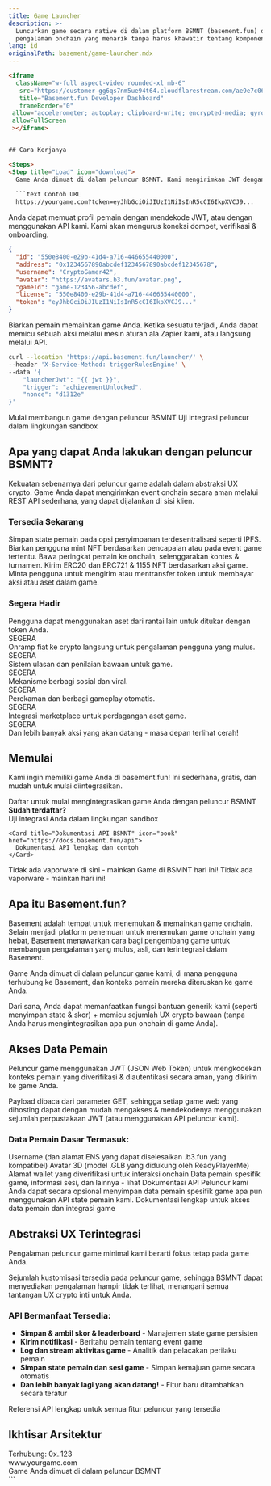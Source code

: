 ```yaml
---
title: Game Launcher
description: >-
  Luncurkan game secara native di dalam platform BSMNT (basement.fun) dan bangun
  pengalaman onchain yang menarik tanpa harus khawatir tentang komponen crypto
lang: id
originalPath: basement/game-launcher.mdx
---
```

```html
<iframe
  className="w-full aspect-video rounded-xl mb-6"
   src="https://customer-gg6qs7nm5ue94t64.cloudflarestream.com/ae9e7c0694dacb8d602309c381fce796/iframe?poster=https%3A%2F%2Fcustomer-gg6qs7nm5ue94t64.cloudflarestream.com%2Fae9e7c0694dacb8d602309c381fce796%2Fthumbnails%2Fthumbnail.jpg%3Ftime%3D%26height%3D600"
   title="Basement.fun Developer Dashboard"
   frameBorder="0"
 allow="accelerometer; autoplay; clipboard-write; encrypted-media; gyroscope; picture-in-picture"
 allowFullScreen
 ></iframe>


## Cara Kerjanya

<Steps>
<Step title="Load" icon="download">
  Game Anda dimuat di dalam peluncur BSMNT. Kami mengirimkan JWT dengan token auth ke game Anda.
  
  ```text Contoh URL
  https://yourgame.com?token=eyJhbGciOiJIUzI1NiIsInR5cCI6IkpXVCJ9...
  ```
</Step>

<Step title="Auth" icon="key">
  Anda dapat memuat profil pemain dengan mendekode JWT, atau dengan menggunakan API kami. Kami akan mengurus koneksi dompet, verifikasi & onboarding.
  
  ```json Profil Pemain
  {
    "id": "550e8400-e29b-41d4-a716-446655440000",
    "address": "0x1234567890abcdef1234567890abcdef12345678",
    "username": "CryptoGamer42",
    "avatar": "https://avatars.b3.fun/avatar.png",
    "gameId": "game-123456-abcdef",
    "license": "550e8400-e29b-41d4-a716-446655440000",
    "token": "eyJhbGciOiJIUzI1NiIsInR5cCI6IkpXVCJ9..."
  }
  ```
</Step>

<Step title="Trigger" icon="zap">
  Biarkan pemain memainkan game Anda. Ketika sesuatu terjadi, Anda dapat memicu sebuah aksi melalui mesin aturan ala Zapier kami, atau langsung melalui API.
  
  ```bash Contoh API Trigger
  curl --location 'https://api.basement.fun/launcher/' \
  --header 'X-Service-Method: triggerRulesEngine' \
  --data '{
      "launcherJwt": "{{ jwt }}",
      "trigger": "achievementUnlocked",
      "nonce": "d1312e"
  }'
  ```
</Step>
</Steps>

<CardGroup cols={2}>
  <Card title="Daftar sebagai Pengembang" icon="user-plus" href="https://basement.fun/developer/signup" cta="Daftar">
    Mulai membangun game dengan peluncur BSMNT
  </Card>
  
  <Card title="Launcher Playground" icon="play" href="https://basement.fun/playground" cta="Coba Sekarang">
    Uji integrasi peluncur dalam lingkungan sandbox
  </Card>
</CardGroup>

## Apa yang dapat Anda lakukan dengan peluncur BSMNT?

Kekuatan sebenarnya dari peluncur game adalah dalam abstraksi UX crypto. Game Anda dapat mengirimkan event onchain secara aman melalui REST API sederhana, yang dapat dijalankan di sisi klien.

### Tersedia Sekarang

<CardGroup cols={2}>
  <Card title="Simpan state ke IPFS" icon="database">
    Simpan state pemain pada opsi penyimpanan terdesentralisasi seperti IPFS.
  </Card>
  
  <Card title="Beli NFT & Mint" icon="palette">
    Biarkan pengguna mint NFT berdasarkan pencapaian atau pada event game tertentu.
  </Card>
  
  <Card title="Leaderboards Onchain" icon="trophy">
    Bawa peringkat pemain ke onchain, selenggarakan kontes & turnamen.
  </Card>
  
  <Card title="Keluarkan Token & NFT" icon="coins">
    Kirim ERC20 dan ERC721 & 1155 NFT berdasarkan aksi game.
  </Card>
  
  <Card title="Bayar dengan Token" icon="credit-card">
    Minta pengguna untuk mengirim atau mentransfer token untuk membayar aksi atau aset dalam game.
  </Card>
</CardGroup>

### Segera Hadir

<CardGroup cols={2}>
  <Card title="Tukar & Perdagangkan" icon="arrows-rotate">
    Pengguna dapat menggunakan aset dari rantai lain untuk ditukar dengan token Anda.
    <div style={{ marginTop: '8px' }}>
      <span style={{ backgroundColor: '#f59e0b', color: 'white', padding: '2px 6px', borderRadius: '12px', fontSize: '10px', fontWeight: 'bold' }}>SEGERA</span>
    </div>
  </Card>
  
  <Card title="Onramp Kartu Kredit" icon="credit-card">
    Onramp fiat ke crypto langsung untuk pengalaman pengguna yang mulus.
    <div style={{ marginTop: '8px' }}>
      <span style={{ backgroundColor: '#f59e0b', color: 'white', padding: '2px 6px', borderRadius: '12px', fontSize: '10px', fontWeight: 'bold' }}>SEGERA</span>
    </div>
  </Card>
  
  <Card title="Kumpulkan Ulasan" icon="star">
    Sistem ulasan dan penilaian bawaan untuk game.
    <div style={{ marginTop: '8px' }}>
      <span style={{ backgroundColor: '#f59e0b', color: 'white', padding: '2px 6px', borderRadius: '12px', fontSize: '10px', fontWeight: 'bold' }}>SEGERA</span>
    </div>
  </Card>
  
  <Card title="Bagikan Game Anda" icon="share">
    Mekanisme berbagi sosial dan viral.
    <div style={{ marginTop: '8px' }}>
      <span style={{ backgroundColor: '#f59e0b', color: 'white', padding: '2px 6px', borderRadius: '12px', fontSize: '10px', fontWeight: 'bold' }}>SEGERA</span>
    </div>
  </Card>
  
  <Card title="Rekam Gameplay" icon="video">
    Perekaman dan berbagi gameplay otomatis.
    <div style={{ marginTop: '8px' }}>
      <span style={{ backgroundColor: '#f59e0b', color: 'white', padding: '2px 6px', borderRadius: '12px', fontSize: '10px', fontWeight: 'bold' }}>SEGERA</span>
    </div>
  </Card>
  
  <Card title="Daftar NFT" icon="store">
    Integrasi marketplace untuk perdagangan aset game.
    <div style={{ marginTop: '8px' }}>
      <span style={{ backgroundColor: '#f59e0b', color: 'white', padding: '2px 6px', borderRadius: '12px', fontSize: '10px', fontWeight: 'bold' }}>SEGERA</span>
    </div>
  </Card>
</CardGroup>

<Note>
Dan lebih banyak aksi yang akan datang - masa depan terlihat cerah!
</Note>

## Memulai

Kami ingin memiliki game Anda di basement.fun! Ini sederhana, gratis, dan mudah untuk mulai diintegrasikan.

<Tabs>
<Tab title="Pengembang Game">
  <CardGroup cols={1}>
    <Card title="Daftar sebagai Pengembang" icon="user-plus" href="https://basement.fun/developer/signup" cta="Daftar Sekarang" horizontal>
      Daftar untuk mulai mengintegrasikan game Anda dengan peluncur BSMNT
    </Card>
  </CardGroup>
  
  <div style={{ marginTop: '16px' }}>
    <strong>Sudah terdaftar?</strong>
  </div>
  
  <CardGroup cols={2}>
    <Card title="Game Launcher Playground" icon="play" href="https://basement.fun/playground">
      Uji integrasi Anda dalam lingkungan sandbox
    </Card>
    
    <Card title="Dokumentasi API BSMNT" icon="book" href="https://docs.basement.fun/api">
      Dokumentasi API lengkap dan contoh
    </Card>
  </CardGroup>
</Tab>

<Tab title="Pemain">
  <Card title="Lihat Peluncur BSMNT dalam Aksi" icon="gamepad-2" href="https://basement.fun/games" cta="Mainkan Game" horizontal>
    Tidak ada vaporware di sini - mainkan Game di BSMNT hari ini!
  </Card>
  
  <Note>
  Tidak ada vaporware - mainkan hari ini!
  </Note>
</Tab>
</Tabs>

## Apa itu Basement.fun?

Basement adalah tempat untuk menemukan & memainkan game onchain. Selain menjadi platform penemuan untuk menemukan game onchain yang hebat, Basement menawarkan cara bagi pengembang game untuk membangun pengalaman yang mulus, asli, dan terintegrasi dalam Basement.

Game Anda dimuat di dalam peluncur game kami, di mana pengguna terhubung ke Basement, dan konteks pemain mereka diteruskan ke game Anda.

Dari sana, Anda dapat memanfaatkan fungsi bantuan generik kami (seperti menyimpan state & skor) + memicu sejumlah UX crypto bawaan (tanpa Anda harus mengintegrasikan apa pun onchain di game Anda).

## Akses Data Pemain

Peluncur game menggunakan JWT (JSON Web Token) untuk mengkodekan konteks pemain yang diverifikasi & diautentikasi secara aman, yang dikirim ke game Anda.

Payload dibaca dari parameter GET, sehingga setiap game web yang dihosting dapat dengan mudah mengakses & mendekodenya menggunakan sejumlah perpustakaan JWT (atau menggunakan API peluncur kami).

### Data Pemain Dasar Termasuk:

<AccordionGroup>
<Accordion title="Username dan ENS">
  Username (dan alamat ENS yang dapat diselesaikan .b3.fun yang kompatibel)
</Accordion>

<Accordion title="Avatar 3D">
  Avatar 3D (model .GLB yang didukung oleh ReadyPlayerMe)
</Accordion>

<Accordion title="Alamat Wallet">
  Alamat wallet yang diverifikasi untuk interaksi onchain
</Accordion>

<Accordion title="Data Tambahan">
  Data pemain spesifik game, informasi sesi, dan lainnya - lihat Dokumentasi API Peluncur kami
</Accordion>
</AccordionGroup>

<Tip>
Anda dapat secara opsional menyimpan data pemain spesifik game apa pun menggunakan API state pemain kami.
</Tip>

<Card title="Jelajahi API Peluncur" icon="code" href="https://docs.basement.fun/api" cta="Lihat Dokumen" horizontal>
  Dokumentasi lengkap untuk akses data pemain dan integrasi game
</Card>

## Abstraksi UX Terintegrasi

Pengalaman peluncur game minimal kami berarti fokus tetap pada game Anda.

Sejumlah kustomisasi tersedia pada peluncur game, sehingga BSMNT dapat menyediakan pengalaman hampir tidak terlihat, menangani semua tantangan UX crypto inti untuk Anda.

### API Bermanfaat Tersedia:

- **Simpan & ambil skor & leaderboard** - Manajemen state game persisten
- **Kirim notifikasi** - Beritahu pemain tentang event game
- **Log dan stream aktivitas game** - Analitik dan pelacakan perilaku pemain  
- **Simpan state pemain dan sesi game** - Simpan kemajuan game secara otomatis
- **Dan lebih banyak lagi yang akan datang!** - Fitur baru ditambahkan secara teratur

<Card title="Jelajahi API Peluncur" icon="api" href="https://docs.basement.fun/api" cta="Lihat Dokumentasi" horizontal>
  Referensi API lengkap untuk semua fitur peluncur yang tersedia
</Card>

## Ikhtisar Arsitektur

<Frame caption="Alur Integrasi Peluncur Game">
  <div style={{ 
    padding: '20px', 
    backgroundColor: '#f8fafc', 
    border: '1px solid #e2e8f0', 
    borderRadius: '8px',
    textAlign: 'center',
    fontFamily: 'monospace'
  }}>
    <div style={{ marginBottom: '10px', color: '#64748b' }}>Terhubung: 0x..123</div>
    <div style={{ marginBottom: '10px', backgroundColor: '#007AFF', color: 'white', padding: '8px', borderRadius: '4px' }}>
      www.yourgame.com
    </div>
    <div style={{ fontSize: '14px', color: '#475569' }}>
      Game Anda dimuat di dalam peluncur BSMNT
    </div>
  </div>
</Frame>
```
